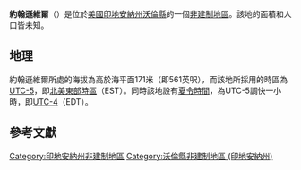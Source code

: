 {{noteTA
|G1=USState
|G2=地名
|G3=Unit
}}
{{Infobox settlement
|official_name            = 約翰遜維爾
|native_name = Johnsonville
|settlement_type          = [[非建制地區|非建制地區]]
|image_skyline            = Johnsonville, Indiana.png
|imagesize                = 250px
|image_map                = 
|mapsize                  = 
|pushpin_map              = USA Indiana
|pushpin_label            = 約翰遜維爾
|pushpin_label_position   = top
|pushpin_map_caption      = 約翰遜維爾在印地安納州的位置
|subdivision_type         = [[世界政區索引|國家]]
|subdivision_type1        = [[美国州份|州份]]
|subdivision_type2        = [[印地安納州行政区划|縣]]
|subdivision_name         = [[美国|美国]]
|subdivision_name1        = [[印地安納州|印地安納州]]
|subdivision_name2        = [[沃倫縣_(印地安納州)|沃倫縣]]
|elevation_ft             = 561
|elevation_m              = 171
|area_total_km2           = 
|area_total_sq_mi         = 
|area_land_km2            = 
|area_land_sq_mi          = 
|area_water_km2           = 
|area_water_sq_mi         = 
|population_as_of         = 2010
|population_footnotes     = 
|population_total         = 
|population_metro         = 
|population_density_km2   = auto
|population_density_sq_mi = auto
|timezone                 = [[北美东部时区|北美东部时区]]
|utc_offset               = -5
|coordinates              = {{coord|40|13|39|N|87|29|11|W|display=inline,title}}
| coor_pinpoint           = 
| coordinates_footnotes   = 
|timezone_DST             = EDT
|utc_offset_DST           = -4
|postal_code_type         = [[美國郵區編號|郵區編號]]
|postal_code              = 47993
|area_code                = {{link-en|电话区号765|Area code 765|765}}
|blank_name = [[地名信息系统|GNIS ID]]
|blank_info = 437068<ref name="GNIS">{{cite gnis|437068|Johnsonville}}</ref>
}}
'''約翰遜維爾'''（{{lang-en|Johnsonville}}）是位於[[美國|美國]][[印地安納州|印地安納州]][[沃倫縣_(印地安納州)|沃倫縣]]的一個[[非建制地區|非建制地區]]。該地的面積和人口皆未知。

== 地理 ==
約翰遜維爾所處的海拔為高於海平面171米（即561英呎），而該地所採用的時區為[[UTC-5|UTC-5]]，即[[北美東部時區|北美東部時區]]（EST）。同時該地設有[[夏令時間|夏令時間]]，為UTC-5調快一小時，即[[UTC-4|UTC-4]]（EDT）。

== 參考文獻 ==
{{reflist}}

{{沃倫縣 (印地安納州)}}

{{DEFAULTSORT:Johnsonville}}
[[Category:印地安納州非建制地區|Category:印地安納州非建制地區]]
[[Category:沃倫縣非建制地區_(印地安納州)|Category:沃倫縣非建制地區 (印地安納州)]]

{{Indiana-geo-stub}}